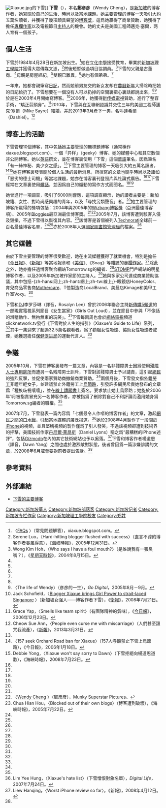 {{noteTA
|1 = zh-cn:博客作者; zh-hk:網誌作者; zh-tw:部落客; zh-sg:部落客;
|2 = zh-cn:博客; zh-hk:網誌; zh-tw:部落格; zh-sg:部落格;
|3 = zh-cn:出租车; zh-hk:的士; zh-tw:計程車; zh-sg:德士;
|4 = zh-cn:网民; zh-hk:網民; zh-tw:網友; zh-sg:网民;
}}
[[File:Xiaxue.jpg|thumb]]的下雪]]
'''下雪'''（{{bd|1984年|4月28日|}}），本名'''鄭彦彦'''（Wendy Cheng），是[[新加坡|新加坡]]的博客作者，她寫關於自己的生活、時尚以及當地課題。她主要管理的博客一天吸引大約五萬名讀者，并獲得了幾項頗具聲望的[[博客獎|博客獎]]，這爲她贏得了商業贊助，她獲得了擔任[[專欄作家|專欄作家]]以及電視節目[[主持人|主持人]]的機會。她的丈夫是美國工程師邁克·塞爾，两人育有一個孩子。

==個人生活==
下雪於1984年4月28日在新加坡出生。<ref name="faqs">〈[http://xiaxue.blogspot.sg/p/faqs.html FAQs] {{Wayback|url=http://xiaxue.blogspot.sg/p/faqs.html |date=20180512140939 }}〉（常見問題解答），xiaxue.blogspot.com。</ref>她在[[立化中學|立化中學]]接受教育，畢業於[[新加坡理工學院|新加坡理工學院]]并獲得大眾傳媒文憑，<ref name="hard">Serene Luo，〈Hard-hitting blogger flushed with success〉（直言不諱的博客作者春風得意），《[[海峽時報|海峽時報]]》，2005年12月31日。</ref>然後短暫做過項目協調員。<ref name="foul">Wong Kim Hoh，〈Who says I have a foul mouth?〉（是誰說我有一張臭嘴？），《[[海峽時報|星期天時報]]》，2004年8月15日。</ref>下雪的父親是古董商、<ref name="foul"/>母親是房屋經紀，<ref name="foul"/>雙親已離異，<ref name="faqs"/>她也有個弟弟。<ref name="foul"/>

一年來，她都會親筆寫[[日記|日記]]，然而她前男友交的新女友却在[[春節|農曆新年]]大掃除時把她的日記給扔了。下雪想要在一個没有人可以扔掉的空間裏把心裏話都說出來，<ref name="foul"/><ref name="life">〈The life of Wendy〉（彦彦的一生），''Go Digital''，2005年8月－9月。</ref>於是在2003年4月開始寫博客。<ref name="power">Jack Schofield，〈[http://www.theguardian.com/technology/2008/jul/21/xiaxue.blog Blogger Xiaxue brings Girl Power to strait-laced Singapore] {{Wayback|url=http://www.theguardian.com/technology/2008/jul/21/xiaxue.blog |date=20180629022457 }}〉（新加坡女强人——博客作者下雪），《[[衛報|衛報]]》，2008年7月21日。</ref>2006年，她獲得[[新傳媒私人有限公司|新传媒電視]]贊助，進行了整容手術，“矯正蒜頭鼻”。<ref name="spirit">Grace Yap，〈Smells like team spirit〉（有團隊精神的氣味），《[[今日報|今日報]]》，2006年12月23日。</ref>2010年，下雪與在互聯網認識并交往三年的美國工程師邁克·塞爾（Mike Sayre）結婚，并於2013年3月產下一男，名叫達希爾（Dashiel）。<ref name="baby">Cheow Sue Ann，〈People even curse me with miscarriage〉（人們甚至詛咒我流產），《[[新報_(新加坡)|新報]]》，2013年3月31日。</ref>

==博客上的活動==
下雪管理10個博客，其中包括她主要管理的無標題博客（通常稱作xiaxue.blogspot.com）、一個「异样」（geeky）博客、她的媒體中心和其它數個非公開博客。她以[[英語|英語]]撰文，並在博客裏使用「下雪」這個[[華語|華語]]筆名，因爲筆名「有一絲神秘、美少女之感」。<ref name="life"/>下雪主要管理的博客一天吸引大約五萬名讀者，<ref name="ban">〈157 seek Orchard Road ban for Xiaxue〉（157人呼籲禁止下雪上烏節路），《今日報》，2006年1月18日。</ref><ref name="sorry">Debbie Yong，〈Xiaxue won't say sorry to Dawn〉（下雪拒絕向楊道恩道歉），《海峽時報》，2008年7月23日。</ref>她在博客裏發表關於個人生活的最新消息，所撰寫的文章也關乎時尚以及諸如「惡劣的德士司機」等當地課題，她亦在博客裏刊登照片與社論式廣告。<ref name="foul"/><ref name="life"/>下雪經常在文章裏使用[[髒話|髒話]]，並因爲自己的煽動的寫作方式而聞名。<ref name="foul"/><ref name="power"/>

她曾進行一項調查，吸引了6000則響應，這項調查顯示，她的讀者主要是：新加坡籍、女性、對時尚感興趣的青年，以及「尋找另類聲音」者。<ref name="life"/>她主要管理的博客所贏得的獎項包括：2004年與2005年的[[博客獎_(Wizbang)|Wizbang博客獎]]（亞洲最佳博客項）、2005年[[博客獎_(Bloggies)|Bloggies]]最亞洲最佳博客獎。<ref name="power"/><ref name="munky">〈[http://www.munkysuperstar.com/downloads/cv-wendycheng.pdf Wendy Cheng] {{Wayback|url=http://www.munkysuperstar.com/downloads/cv-wendycheng.pdf |date=20160304001305 }}〉（鄭彦彦），Munky Superstar Pictures。</ref>2005年7月，該博客遭到駭客入侵及毀損，不過下雪得以恢復其內容。<ref>Chua Hian Hou，〈Blocked out of their own blogs〉（博客遭到破壞），《海峽時報》，2005年7月22日。</ref>該博客是首個被列入[[Technorati|Technorati]]全球前一百名最佳博客名單，<ref name="baby"/><ref name="munky"/>亦於2008年入選[[國家圖書館管理局|國家圖書館管理局]]的檔案。<ref name="power"/>

==其它媒體==
由於下雪主要管理的博客很受歡迎，她在主流媒體獲得了就業機會，特別是擔任《[[今日報|今日報]]》、《[[新報_(新加坡)|新報]]》等當地報章和《[[美信|美信]]》、《Snag》等雜誌的[[專欄作家|專欄作家]]。<ref name="power"/>除此之外，她亦擔任過博客聚合網站Tomorrow.sg的編者、<ref name="ban"/>[[STOMP|STOMP]]門戶網站的明星博客作者，以及2005年新加坡作家節的主持人。<ref name="munky"/>她與多家公司達成商業贊助協議，其中包括-{zh-hans:网上;zh-hant:網上;zh-tw:線上;}-眼鏡店HoneyColor、育兒商品零售商[[Mothercare|Mothercare]]、T恤製造商LocalBrand、美髮店Kimage和美甲工作室Voxy。<ref name="hard"/>

下雪和[[DJ|DJ]]李罗莎琳（譯音，Rosalyn Lee）曾於2006年聯合主持[[新傳媒5頻道|新傳媒5頻道]]的一部現實電視系列節目《女生當家》（Girls Out Loud），並在節目中參與「不像話的滑稽動作、無拘無束的玩笑」。<ref name="spirit"/>下雪每兩周也會於[[網絡電視|網絡電視]]頻道clicknetwork.tv發行《下雪對於人生的指引》（Xiaxue's Guide to Life）系列，<ref name="power"/>其中一集迎來了超過32.5萬名觀看者。爲了勸阻女性吸煙、協助女性吸煙者戒煙，她獲選擔任[[保健促进局|保健促进局]]的運動代言人。<ref name="munky"/>

==争議==
2005年10月，下雪在博客裏發布一篇文章，內容是一名非殘障男士因爲使用[[殘障廁所|殘障人士專用廁所]]而遭另一名残障男士訓斥，下雪對該殘障男士予以譴責，這引起[[網民|網民]]的強烈反擊，並促使兩家贊助商撤銷商業贊助。<ref name="hard"/>兩個月後，下雪發文指[[外籍勞工|外籍勞工]]非禮年輕女子，並建議禁止外籍勞工上[[烏節路|烏節路]]，引發許多網民斥責她發布的文章爲「種族歧視嚷嚷」，並在[[線上請願書|線上請願書]]上簽名，要求禁止她上烏節路；她旋於2006年1月被指責冒充另一名博客作者，亦被指爲了刪除對自己不利評論而濫用她身爲Tomorrow.sg編者的職權。<ref name="ban"/>

2007年7月，下雪發表一篇內容爲「七個最令人作嘔的博客作者」的文章，激起[[網路論戰|網民之間的口水戰]]，引起當地媒體的廣泛报道。<ref>Lim Yee Hung，〈Xiaxue's hate list〉（下雪憎恨對象名單），''Digital Life''，2007年7月24日。</ref>她於2008年4月製作了一段關於[[iPhone|iPhone]]的視頻，並且堅稱視頻的製作僅爲了引人發笑，不過該視頻卻遭到技術界的抨擊，美國技術作家[[丹尼爾·莱昂斯|丹尼爾·莱昂斯]]（Daniel Lyons）稱之爲“最糟糕的iPhone述評”，包括[[Gizmodo|Gizmodo]]在內的其它技術網站也予以奚落。<ref>Liew Hanqing，〈Worst iPhone review so far〉，《新報》，2008年4月12日。</ref>下雪和博客作者楊道恩（譯音，Dawn Yang）之間也處於激烈敵對狀態，後者曾因爲一篇涉嫌誹謗的文章，於2008年6月威脅要對前者提出告訴。<ref name="sorry"/>

==參考資料==
{{reflist|2}}

==外部連結==
* [http://xiaxue.blogspot.com 下雪的主要博客]{{Wayback|url=http://xiaxue.blogspot.com/ |date=20200719100445 }}

{{DEFAULTSORT:X}}
[[Category:新加坡華人|Category:新加坡華人]]
[[Category:新加坡部落客|Category:新加坡部落客]]
[[Category:新加坡记者|Category:新加坡记者]]
[[Category:新加坡专栏作家|Category:新加坡专栏作家]]
[[Category:新加坡理工學院校友|Category:新加坡理工學院校友]]
[[Category:郑姓|Category:郑姓]]
